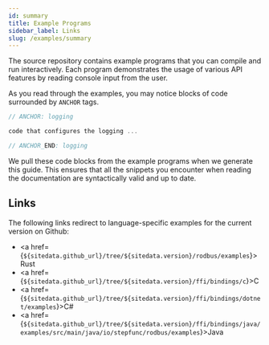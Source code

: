 ```yaml
---
id: summary
title: Example Programs
sidebar_label: Links
slug: /examples/summary
---
```



The source repository contains example programs that you can compile and run interactively. Each program demonstrates the usage of various API features by reading console input from the user.

As you read through the examples, you may notice blocks of code surrounded by `ANCHOR` tags.

```c
// ANCHOR: logging

code that configures the logging ...

// ANCHOR_END: logging
```

We pull these code blocks from the example programs when we generate this guide. This ensures that all the snippets you encounter when reading the documentation are syntactically valid and up to date.

## Links

The following links redirect to language-specific examples for the current version on Github:

* <a href={`${sitedata.github_url}/tree/${sitedata.version}/rodbus/examples`}>Rust</a>
* <a href={`${sitedata.github_url}/tree/${sitedata.version}/ffi/bindings/c`}>C</a>
* <a href={`${sitedata.github_url}/tree/${sitedata.version}/ffi/bindings/dotnet/examples`}>C#</a>
* <a href={`${sitedata.github_url}/tree/${sitedata.version}/ffi/bindings/java/examples/src/main/java/io/stepfunc/rodbus/examples`}>Java</a>
